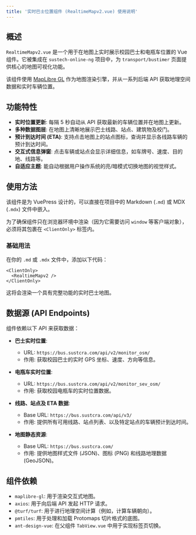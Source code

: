 ```yaml
---
title: '实时巴士位置组件 (RealtimeMapv2.vue) 使用说明'
---
```


## 概述

`RealtimeMapv2.vue` 是一个用于在地图上实时展示校园巴士和电瓶车位置的 Vue 组件。它被集成在 `sustech-online-ng` 项目中，为 `transport/bustimer` 页面提供核心的地图可视化功能。

该组件使用 [MapLibre GL](https://maplibre.org/) 作为地图渲染引擎，并从一系列后端 API 获取地理空间数据和实时车辆位置。

## 功能特性

- **实时位置更新**: 每隔 5 秒自动从 API 获取最新的车辆位置并在地图上更新。
- **多种数据图层**: 在地图上清晰地展示巴士线路、站点、建筑物及校门。
- **预计到达时间 (ETA)**: 支持点击地图上的站点图标，查询并显示各线路车辆的预计到达时间。
- **交互式信息弹窗**: 点击车辆或站点会显示详细信息，如车牌号、速度、目的地、线路等。
- **自适应主题**: 能自动根据用户操作系统的亮/暗模式切换地图的视觉样式。

## 使用方法

该组件是为 VuePress 设计的，可以直接在项目中的 Markdown (`.md`) 或 MDX (`.mdx`) 文件中嵌入。

为了确保组件只在浏览器环境中渲染（因为它需要访问 `window` 等客户端对象），必须将其包裹在 `<ClientOnly>` 标签内。

### 基础用法

在你的 `.md` 或 `.mdx` 文件中，添加以下代码：

```vue
<ClientOnly>
  <RealtimeMapv2 />
</ClientOnly>
```

这将会渲染一个具有完整功能的实时巴士地图。

## 数据源 (API Endpoints)

组件依赖以下 API 来获取数据：

- **巴士实时位置**:
  - URL: `https://bus.sustcra.com/api/v2/monitor_osm/`
  - 作用: 获取校园巴士的实时 GPS 坐标、速度、方向等信息。

- **电瓶车实时位置**:
  - URL: `https://bus.sustcra.com/api/v2/monitor_sev_osm/`
  - 作用: 获取校园电瓶车的实时位置数据。

- **线路、站点及 ETA 数据**:
  - Base URL: `https://bus.sustcra.com/api/v3/`
  - 作用: 提供所有可用线路、站点列表、以及特定站点的车辆预计到达时间。

- **地图静态资源**:
  - Base URL: `https://bus.sustcra.com/`
  - 作用: 提供地图样式文件 (JSON)、图标 (PNG) 和线路地理数据 (GeoJSON)。

## 组件依赖

- `maplibre-gl`: 用于渲染交互式地图。
- `axios`: 用于向后端 API 发起 HTTP 请求。
- `@turf/turf`: 用于进行地理空间计算（例如，计算车辆朝向）。
- `pmtiles`: 用于处理和加载 Protomaps 切片格式的底图。
- `ant-design-vue`: 在父组件 `TabView.vue` 中用于实现标签页切换。

